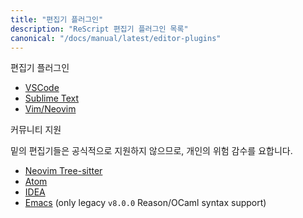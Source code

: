 ```yaml
---
title: "편집기 플러그인"
description: "ReScript 편집기 플러그인 목록"
canonical: "/docs/manual/latest/editor-plugins"
---
```


<!-- # Editor Plugins-->

편집기 플러그인

- [VSCode](https://marketplace.visualstudio.com/items?itemName=chenglou92.rescript-vscode)
- [Sublime Text](https://github.com/reasonml-editor/sublime-reason)
- [Vim/Neovim](https://github.com/rescript-lang/vim-rescript)

<!--
## Community Supported

We don't officially support these; use them at your own risk!
-->

커뮤니티 지원

밑의 편집기들은 공식적으로 지원하지 않으므로, 개인의 위험 감수를 요합니다.

- [Neovim Tree-sitter](https://github.com/nkrkv/nvim-treesitter-rescript)
- [Atom](https://atom.io/packages/ide-rescript)
- [IDEA](https://github.com/reasonml-editor/reasonml-idea-plugin)
- [Emacs](https://github.com/reasonml-editor/reason-mode) (only legacy `v8.0.0` Reason/OCaml syntax support)
